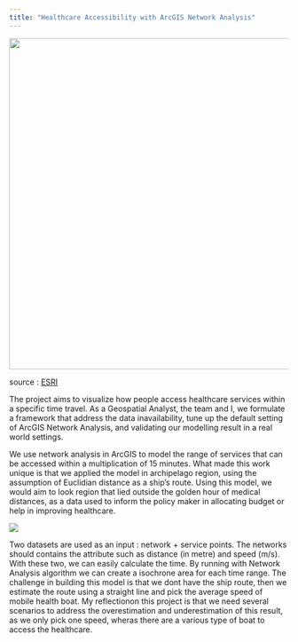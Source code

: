 ```yaml
---
title: "Healthcare Accessibility with ArcGIS Network Analysis"
---
```


![](images/clipboard-268178790.png){width="597"}

source : [ESRI](https://desktop.arcgis.com/en/arcmap/latest/extensions/network-analyst/types-of-network-analyses.htm)

The project aims to visualize how people access healthcare services within a specific time travel. As a Geospatial Analyst, the team and I, we formulate a framework that address the data inavailability, tune up the default setting of ArcGIS Network Analysis, and validating our modelling result in a real world settings.

We use network analysis in ArcGIS to model the range of services that can be accessed within a multiplication of 15 minutes. What made this work unique is that we applied the model in archipelago region, using the assumption of Euclidian distance as a ship’s route. Using this model, we would aim to look region that lied outside the golden hour of medical distances, as a data used to inform the policy maker in allocating budget or help in improving healthcare.

![](images/clipboard-3798883880.png)

Two datasets are used as an input : network + service points. The networks should contains the attribute such as distance (in metre) and speed (m/s). With these two, we can easily calculate the time. By running with Network Analysis algorithm we can create a isochrone area for each time range. The challenge in building this model is that we dont have the ship route, then we estimate the route using a straight line and pick the average speed of mobile health boat. My reflectionon this project is that we need several scenarios to address the overestimation and underestimation of this result, as we only pick one speed, wheras there are a various type of boat to access the healthcare.
